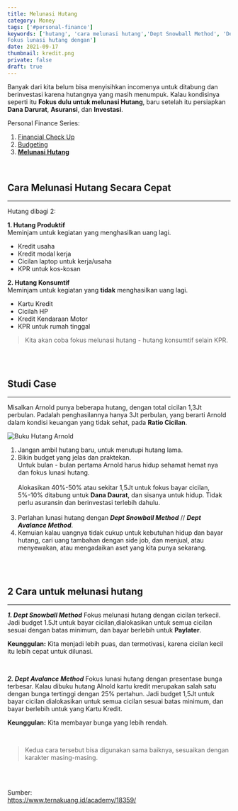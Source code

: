 ```yaml
---
title: Melunasi Hutang
category: Money
tags: ['#personal-finance']
keywords: ['hutang', 'cara melunasi hutang','Dept Snowball Method', 'Dept Avalance Method
Fokus lunasi hutang dengan']
date: 2021-09-17
thumbnail: kredit.png
private: false
draft: true
---
```


Banyak dari kita belum bisa menyisihkan incomenya untuk ditabung dan berinvestasi karena hutangnya yang masih menumpuk. Kalau kondisinya seperti itu **Fokus dulu untuk melunasi Hutang**, baru setelah itu persiapkan **Dana Darurat**, **Asuransi**, dan **Investasi**. <br />

Personal Finance Series:
1. [Financial Check Up](/financial-check-up/)
2. [Budgeting](/budgeting/)
3. **[Melunasi Hutang]()**

<br />

## Cara Melunasi Hutang Secara Cepat
---
Hutang dibagi 2:

**1. Hutang Produktif** <br />
Meminjam untuk kegiatan yang menghasilkan uang lagi.
- Kredit usaha
- Kredit modal kerja
- Cicilan laptop untuk kerja/usaha
- KPR untuk kos-kosan

**2. Hutang Konsumtif** <br />
Meminjam untuk kegiatan yang **tidak** menghasilkan uang lagi.
- Kartu Kredit
- Cicilah HP
- Kredit Kendaraan Motor
- KPR untuk rumah tinggal

> Kita akan coba fokus melunasi hutang - hutang konsumtif selain KPR.

<br />
<br />

## Studi Case
---
Misalkan Arnold punya beberapa hutang, dengan total cicilan 1,3Jt perbulan. Padalah penghasilannya hanya 3Jt perbulan, yang berarti Arnold dalam kondisi keuangan yang tidak sehat, pada **Ratio Cicilan**.

![Buku Hutang Arnold](./daftar-hutang.png)

1. Jangan ambil hutang baru, untuk menutupi hutang lama.
2. Bikin budget yang jelas dan praktekan. <br />
Untuk bulan - bulan pertama Arnold harus hidup sehamat hemat nya dan fokus lunasi hutang. <br /> <br />
Alokasikan 40%-50% atau sekitar 1,5Jt untuk fokus bayar cicilan, 5%-10% ditabung untuk **Dana Daurat**, dan sisanya untuk hidup. Tidak perlu asuransin dan berinvestasi terlebih dahulu. <br /> <br />
3. Perlahan lunasi hutang dengan ***Dept Snowball Method*** // ***Dept Avalance Method***.
4. Kemuian kalau uangnya tidak cukup untuk kebutuhan hidup dan bayar hutang, cari uang tambahan dengan side job, dan menjual, atau menyewakan, atau mengadaikan aset yang kita punya sekarang.

<br />
<br />

## 2 Cara untuk melunasi hutang
---
***1. Dept Snowball Method***
Fokus melunasi hutang dengan cicilan terkecil. Jadi budget 1.5Jt untuk bayar cicilan,dialokasikan untuk semua cicilan sesuai dengan batas minimum, dan bayar berlebih untuk **Paylater**.

**Keunggulan:** Kita menjadi lebih puas, dan termotivasi, karena cicilan kecil itu lebih cepat untuk dilunasi.

<br />

***2. Dept Avalance Method***
Fokus lunasi hutang dengan presentase bunga terbesar. Kalau dibuku hutang Alnold kartu kredit merupakan salah satu dengan bunga tertinggi dengan 25% pertahun. Jadi budget 1,5Jt untuk bayar cicilan dialokasikan untuk semua cicilan sesuai batas minimum, dan bayar berlebih untuk yang Kartu Kredit.

**Keunggulan:** Kita membayar bunga yang lebih rendah.

<br />

> Kedua cara tersebut bisa digunakan sama baiknya, sesuaikan dengan karakter masing-masing.

<br />
<br />

Sumber: <br />
https://www.ternakuang.id/academy/18359/
